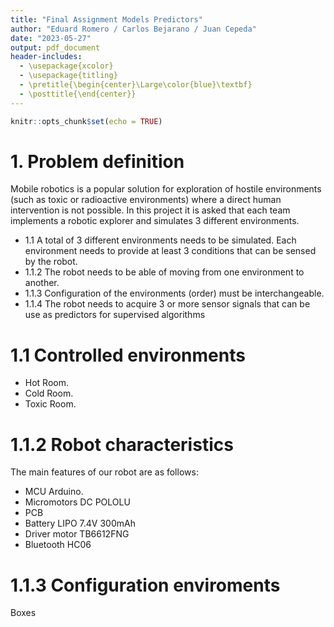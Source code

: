 ```yaml
---
title: "Final Assignment Models Predictors"
author: "Eduard Romero / Carlos Bejarano / Juan Cepeda"
date: "2023-05-27"
output: pdf_document
header-includes:
  - \usepackage{xcolor}
  - \usepackage{titling}
  - \pretitle{\begin{center}\Large\color{blue}\textbf}
  - \posttitle{\end{center}}
---
```


```r
knitr::opts_chunk$set(echo = TRUE)
```

# 1. Problem definition

Mobile robotics is a popular solution for exploration of hostile environments (such as toxic or radioactive
environments) where a direct human intervention is not possible. In this project it is asked that each team
implements a robotic explorer and simulates 3 different environments.

-   1.1 A total of 3 different environments needs to be simulated. Each environment needs to provide at least 3
conditions that can be sensed by the robot.
-   1.1.2 The robot needs to be able of moving from one environment to another.
-   1.1.3 Configuration of the environments (order) must be interchangeable.
-   1.1.4 The robot needs to acquire 3 or more sensor signals that can be use as predictors for supervised algorithms

# 1.1 Controlled environments
  
  - Hot Room.
  - Cold Room.
  - Toxic Room.

# 1.1.2 Robot characteristics
  
  The main features of our robot are as follows:
  
  - MCU Arduino.
  - Micromotors DC POLOLU
  - PCB 
  - Battery LIPO 7.4V 300mAh
  - Driver motor TB6612FNG
  - Bluetooth HC06
  
# 1.1.3 Configuration enviroments

Boxes 